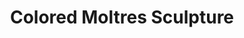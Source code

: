 ---
title: "Colored Moltres Sculpture"
meta_title: "Colored Moltres Sculpture craft"
description: "Craft de Colored Moltres Sculpture"
rank: "a"
draft: false
name: "Colored Moltres Sculpture"
recipe_img: "https://wiki.pokexgames.com/images/a/a7/Colored_Moltres_Sculpture.png"
level: 90
craft_time: 432000
result: 1
value_npc: 1
ingredients:
  - name: "Moltres Sculpture"
    quantity: 1
    item_img: "https://wiki.pokexgames.com/images/thumb/f/f8/Moltres_Sculpture.png/45px-Moltres_Sculpture.png"
    value_npc: 1
  - name: "Volcanic Urn"
    quantity: 1
    item_img: "https://wiki.pokexgames.com/images/0/0a/Volcanic_Urn.png"
    value_npc: 1
  - name: "Blaze Topknot"
    quantity: 1
    item_img: "https://wiki.pokexgames.com/images/d/d1/Blaze_Topknot.png"
    value_npc: 1
  - name: "Red Dye"
    quantity: 50
    item_img: "https://wiki.pokexgames.com/images/c/c1/Red_Dye.png"
    value_npc: 1
  - name: "Gold Bar"
    quantity: 20
    item_img: "https://wiki.pokexgames.com/images/0/07/Gold_bar.png"
    value_npc: 1
---